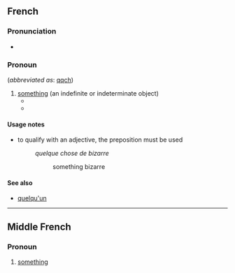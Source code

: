 ==French==

===Pronunciation===
* {{fr-IPA}}

===Pronoun===
{{fr-pron}} (''abbreviated as'': [[qqch]])

# [[something]] (an indefinite or indeterminate object)
#* {{quote-book|title=Dracula|passage=Elle sourit et dit '''quelque chose''' à un homme en manches de chemise qui l’avait suivie.|type=translation|translation=She smiled and said '''something''' to a man in shirtsleeves, who had followed her.|lang=fr}}
#* {{quote-book|lang=fr|title=Dracula|passage=Ensuite, j’ai le vague souvenir de '''quelque chose''' de long et de sombre, avec des yeux flamboyants, juste comme nous l’avons vu l’autre soir dans le soleil couchant, tandis que j’avais l’impression d’être entourée de douceur et d’amertume tout ensemble.|type=translation|translation=Then I have a vague memory of '''something''' long and dark, with flashing eyes, just like we saw the other day in the setting sun, while I had the impression of being surrounded by sweetness and bitterness all together.}}

====Usage notes====
* to qualify with an adjective, the preposition {{l|fr|de}} must be used
*: ''quelque chose de bizarre''
*:: something bizarre

====See also====
* [[quelqu'un]]

----

==Middle French==

===Pronoun===
{{head|frm|pronoun|head=[[quelque]] [[chose]]}}

# [[something]]